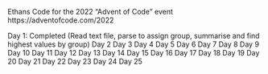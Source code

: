 Ethans Code for the 2022 "Advent of Code" event 
https://adventofcode.com/2022

Day 1: Completed 
(Read text file, parse to assign group, summarise and find highest values by group)
Day 2
Day 3
Day 4
Day 5
Day 6
Day 7
Day 8
Day 9
Day 10
Day 11
Day 12
Day 13
Day 14
Day 15
Day 16
Day 17
Day 18
Day 19
Day 20
Day 21
Day 22
Day 23
Day 24
Day 25
